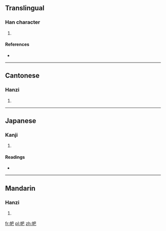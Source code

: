 ==Translingual==

===Han character===
{{Han char|rn=50|rad=巾|as=04|sn=7|four=4721<sub>7</sub>|canj=中月日山 (LBAU)}}

# {{defn|Han|sort=巾04}}

====References====
* {{Han ref|kx=0329.130|dkj=08808|dj=0634.240|hdz=10732.130|uh=5E0A|ud=24074|bh=CACB|bd=51915}}

----

==Cantonese==

===Hanzi===
{{yue-hanzi|jyut=[[paa3]]|y=pa3}}

# {{defn|lang=yue|sort=巾04}}

----

==Japanese==

===Kanji===
{{ja-kanji|grade=|rs=巾04}}

# {{defn|lang=ja|sort=巾04}}

====Readings====
* {{ja-readings|on=[[は]] (ha), [[へ]] (he)|kun=}}

----

==Mandarin==

===Hanzi===
{{cmn-hanzi|pin=[[pà]] ([[pa4]])|wg=p'a<sup>4</sup>}}

# {{defn|lang=cmn|sort=巾04}}

[[fr:帊]]
[[pl:帊]]
[[zh:帊]]